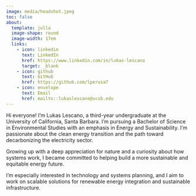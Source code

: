 ```yaml
---
image: media/headshot.jpeg
toc: false
about: 
  template: jolla
  image-shape: round
  image-width: 17em
  links:
    - icon: linkedin
      text: LinkedIn
      href: https://www.linkedin.com/in/lukas-lescano
      target: _blank
    - icon: github
      text: GitHub
      href: https://github.com/lperusa7
    - icon: envelope
      text: Email
      href: mailto::lukaslescano@ucsb.edu
---
```


Hi everyone! I'm Lukas Lescano, a third-year undergraduate at the University of California, Santa Barbara. I'm pursuing a Bachelor of Science in Environmental Studies with an emphasis in Energy and Sustainability. I'm passionate about the clean energy transition and the path toward decarbonizing the electricity sector.

Growing up with a deep appreciation for nature and a curiosity about how systems work, I became committed to helping build a more sustainable and equitable energy future.

I'm especially interested in technology and systems planning, and I aim to work on scalable solutions for renewable energy integration and sustainable infrastructure.

